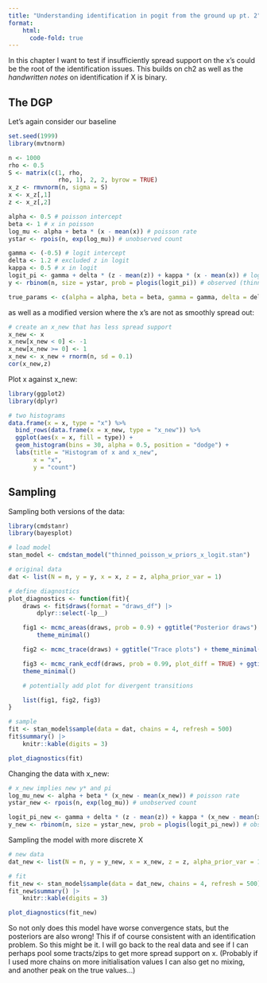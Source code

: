 ```yaml
---
title: "Understanding identification in pogit from the ground up pt. 2"
format:
    html:
      code-fold: true
---
```


In this chapter I want to test if insufficiently spread support on the x's could be the root of the identification issues. This builds on ch2 as well as the *handwritten notes* on identification if X is binary.

## The DGP

Let's again consider our baseline

```r
set.seed(1999)
library(mvtnorm)

n <- 1000
rho <- 0.5
S <- matrix(c(1, rho,
              rho, 1), 2, 2, byrow = TRUE)
x_z <- rmvnorm(n, sigma = S)
x <- x_z[,1] 
z <- x_z[,2] 

alpha <- 0.5 # poisson intercept
beta <- 1 # x in poisson
log_mu <- alpha + beta * (x - mean(x)) # poisson rate
ystar <- rpois(n, exp(log_mu)) # unobserved count

gamma <- (-0.5) # logit intercept
delta <- 1.2 # excluded z in logit
kappa <- 0.5 # x in logit
logit_pi <- gamma + delta * (z - mean(z)) + kappa * (x - mean(x)) # logit probability
y <- rbinom(n, size = ystar, prob = plogis(logit_pi)) # observed (thinned) count

true_params <- c(alpha = alpha, beta = beta, gamma = gamma, delta = delta, kappa = kappa)
```

as well as a modified version where the x's are not as smoothly spread out:

```r
# create an x_new that has less spread support
x_new <- x
x_new[x_new < 0] <- -1
x_new[x_new >= 0] <- 1
x_new <- x_new + rnorm(n, sd = 0.1)
cor(x_new,z)
```

Plot x against x_new:

```r
library(ggplot2)
library(dplyr)

# two histograms
data.frame(x = x, type = "x") %>%
  bind_rows(data.frame(x = x_new, type = "x_new")) %>%
  ggplot(aes(x = x, fill = type)) +
  geom_histogram(bins = 30, alpha = 0.5, position = "dodge") +
  labs(title = "Histogram of x and x_new",
       x = "x",
       y = "count")
```

## Sampling

Sampling both versions of the data:

```r
library(cmdstanr)
library(bayesplot)

# load model
stan_model <- cmdstan_model("thinned_poisson_w_priors_x_logit.stan")

# original data
dat <- list(N = n, y = y, x = x, z = z, alpha_prior_var = 1)

# define diagnostics
plot_diagnostics <- function(fit){
    draws <- fit$draws(format = "draws_df") |>
        dplyr::select(-lp__)

    fig1 <- mcmc_areas(draws, prob = 0.9) + ggtitle("Posterior draws") +
        theme_minimal()

    fig2 <- mcmc_trace(draws) + ggtitle("Trace plots") + theme_minimal()

    fig3 <- mcmc_rank_ecdf(draws, prob = 0.99, plot_diff = TRUE) + ggtitle("Cumulative rank plots (difference)") +
    theme_minimal()

    # potentially add plot for divergent transitions

    list(fig1, fig2, fig3)
}
```

```r
# sample 
fit <- stan_model$sample(data = dat, chains = 4, refresh = 500)
fit$summary() |>
    knitr::kable(digits = 3)
```

```r
plot_diagnostics(fit)
```

Changing the data with x_new:

```r
# x_new implies new y* and pi
log_mu_new <- alpha + beta * (x_new - mean(x_new)) # poisson rate
ystar_new <- rpois(n, exp(log_mu)) # unobserved count

logit_pi_new <- gamma + delta * (z - mean(z)) + kappa * (x_new - mean(x_new)) # logit probability
y_new <- rbinom(n, size = ystar_new, prob = plogis(logit_pi_new)) # observed (thinned) count
```

Sampling the model with more discrete X

```r
# new data
dat_new <- list(N = n, y = y_new, x = x_new, z = z, alpha_prior_var = 1)

# fit
fit_new <- stan_model$sample(data = dat_new, chains = 4, refresh = 500)
fit_new$summary() |>
    knitr::kable(digits = 3)
```

```r
plot_diagnostics(fit_new)
```


So not only does this model have worse convergence stats, but the posteriors are also wrong! This if of course consistent with an identification problem. So this might be it. I will go back to the real data and see if I can perhaps pool some tracts/zips to get more spread support on x. (Probably if I used more chains on more initialisation values I can also get no mixing, and another peak on the true values...)
